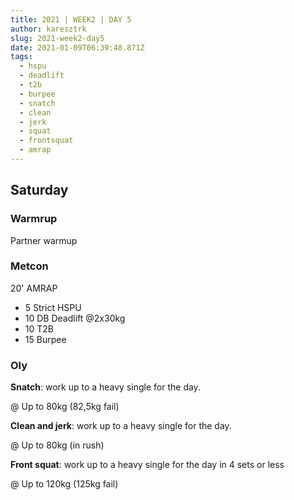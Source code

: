 ```yaml
---
title: 2021 | WEEK2 | DAY 5
author: karesztrk
slug: 2021-week2-day5
date: 2021-01-09T06:39:48.871Z
tags:
  - hspu
  - deadlift
  - t2b
  - burpee
  - snatch
  - clean
  - jerk
  - squat
  - frontsquat
  - amrap
---
```


## Saturday

### Warmrup

Partner warmup

### Metcon

20' AMRAP

- 5 Strict HSPU
- 10 DB Deadlift @2x30kg
- 10 T2B
- 15 Burpee

### Oly

**Snatch**: work up to a heavy single for the day.

@ Up to 80kg (82,5kg fail)

**Clean and jerk**: work up to a heavy single for the day.

@ Up to 80kg (in rush)

**Front squat**: work up to a heavy single for the day in 4 sets or less

@ Up to 120kg (125kg fail)
